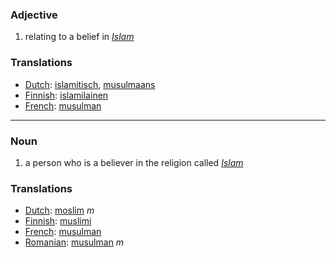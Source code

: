 ===Adjective===
# relating to a belief in ''[[Islam]]''

===Translations===
*[[Dutch]]: [[islamitisch]], [[musulmaans]]
*[[Finnish]]: [[islamilainen]]
*[[French]]: [[musulman]]

----

===Noun===
# a person who is a believer in the religion called ''[[Islam]]''

===Translations===
*[[Dutch]]: [[moslim]] ''m''
*[[Finnish]]: [[muslimi]]
*[[French]]: [[musulman]]
*[[Romanian]]: [[musulman]] ''m''